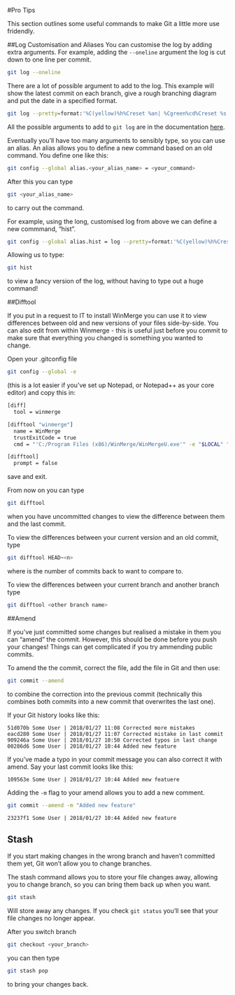 #Pro Tips

This section outlines some useful commands to make Git a little more use fridendly.

##Log Customisation and Aliases
You can customise the log by adding extra arguments. For example, adding the `--oneline` argument the log is cut down to one line per commit.
```sh
git log --oneline
```

There are a lot of possible argument to add to the log. This example will show the latest commit on each branch, give a rough branching diagram and put the date in a specified format.

```sh
git log --pretty=format:'%C(yellow)%h%Creset %an| %Cgreen%cd%Creset %s %C(cyan)%d' --graph --all --date=format:'%Y/%m/%d %H:%M'
```
All the possible arguments to add to `git log` are in the documentation [here](https://www.git-scm.com/docs/git-log).

Eventually you'll have too many arguments to sensibly type, so you can use an alias. An alias allows you to define a new command based on an old command. You define one like this:
```sh
git config --global alias.<your_alias_name> = <your_command>
```

After this you can type 
```sh
git <your_alias_name>
```
to carry out the command.

For example, using the long, customised log from above we can define a new commmand, "hist".

```sh
git config --global alias.hist = log --pretty=format:'%C(yellow)%h%Creset %an| %Cgreen%cd%Creset %s %C(cyan)%d' --graph --all --date=format:'%Y/%m/%d %H:%M'
```

Allowing us to type: 
```sh
git hist
```
to view a fancy version of the log, without having to type out a huge command!

##Difftool

If you put in a request to IT to install WinMerge you can use it to view differences between old and new versions of your files side-by-side. You can also edit from within Winmerge - this is useful just before you commit to make sure that everything you changed is something you wanted to change.

Open your .gitconfig file 
```sh
git config --global -e
```

(this is a lot easier if you've set up Notepad, or Notepad++ as your core editor) and copy this in:

```sh
[diff]
  tool = winmerge

[difftool "winmerge"]
  name = WinMerge
  trustExitCode = true
  cmd = "'C:/Program Files (x86)/WinMerge/WinMergeU.exe'" -e "$LOCAL" "$REMOTE"

[difftool]
  prompt = false
```
save and exit.

From now on you can type
```sh
git difftool
```
when you have uncommitted changes to view the difference between them and the last commit.

To view the differences between your current version and an old commit, type
```sh
git difftool HEAD~<n>
```
where <n> is the number of commits back to want to compare to.

To view the differences between your current branch and another branch type
```sh
git difftool <other branch name>
```
  
##Amend

If you've just committed some changes but realised a mistake in them you can "amend" the commit. However, this should be done before you push your changes! Things can get complicated if you try ammending public commits.

To amend the the commit, correct the file, add the file in Git and then use:
```sh
git commit --amend
```
to combine the correction into the previous commit (technically this combines both commits into a new commit that overwrites the last one).

If your Git history looks like this:
```
51d070b Some User | 2018/01/27 11:08 Corrected more mistakes
eacd280 Some User | 2018/01/27 11:07 Corrected mistake in last commit
909246a Some User | 2018/01/27 10:50 Corrected typos in last change
00286d6 Some User | 2018/01/27 10:44 Added new feature
```

If you've made a typo in your commit message you can also correct it with amend. Say your last commit looks like this:
```
109563e Some User | 2018/01/27 10:44 Added mew featuere
```

Adding the `-m` flag to your amend allows you to add a new comment.
```sh
git commit --amend -m "Added new feature"
```

```
23237f1 Some User | 2018/01/27 10:44 Added new feature
```

## Stash

If you start making changes in the wrong branch and haven't committed them yet, Git won't allow you to change branches. 

The stash command allows you to store your file changes away, allowing you to change branch, so you can bring them back up when you want.

```sh
git stash
```
Will store away any changes. If you check `git status` you'll see that your file changes no longer appear.

After you switch branch
```sh
git checkout <your_branch>
```
you can then type 
```sh
git stash pop
```
to bring your changes back.

